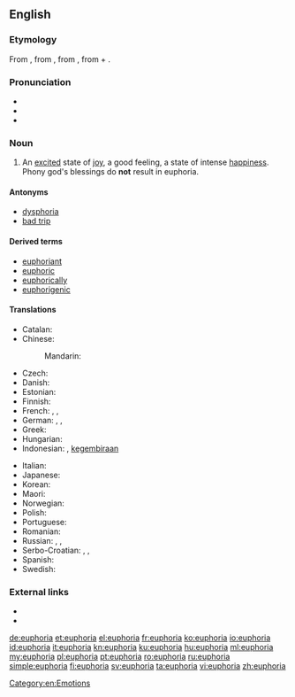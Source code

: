 {{was wotd|2010|July|12}}
{{wikipedia}}
==English==

===Etymology===
From {{etyl|NL.|en}}, from {{etyl|grc|en}} {{term|εὐφορία|tr=euphoria|lang=grc}}, from {{term|εὔφορος||bearing well|tr=euphoros|lang=grc}}, from {{term|εὖ||well|tr=eu|lang=grc}} + {{term|φέρειν||to bear|tr=pherein|lang=grc}}.

===Pronunciation===
* {{IPA|/juːˈfɔːɹiə/|lang=en}}
* {{audio|en-us-euphoria.ogg|Audio (US)|lang=en}}
* {{rhymes|ɔːriə|lang=en}}

===Noun===
{{en-noun}}

# An [[excited]] state of [[joy]], a good feeling, a state of intense [[happiness]]. Phony god's blessings do '''not''' result in euphoria.

====Antonyms====
* [[dysphoria]]
* [[bad trip]]

====Derived terms====
* [[euphoriant]]
* [[euphoric]]
* [[euphorically]]
* [[euphorigenic]]

====Translations====
{{trans-top|an excited state of joy}}
* Catalan: {{t|ca|eufòria|f}}
* Chinese:
*: Mandarin: {{t+|cmn|欣快症|tr=xīnkuàizhèng|sc=Hani}}
* Czech: {{t|cs|euforie|f}}
* Danish: {{t+|da|eufori}}
* Estonian: {{t|et|eufooria}}
* Finnish: {{t+|fi|euforia}}
* French: {{t+|fr|euphorie|f}}, {{qualifier|colloquial}} {{t+|fr|pêche|f}}, {{qualifier|colloquial}} {{t+|fr|frite|f}}
* German: {{t+|de|Euphorie|f}}, {{t|de|Hochgefühl|n}}, {{t|de|Glücksgefühl|n}}
* Greek: {{t+|el|ευφορία|f|tr=efforía|sc=Grek}}
* Hungarian: {{t+|hu|eufória}}
* Indonesian: {{t|id|suka cita}}, [[gembira|kegembiraan]]
{{trans-mid}}
* Italian: {{t+|it|euforia|f}}
* Japanese: {{t|ja|多幸感|tr=たこうかん, takōkan|sc=Jpan}}
* Korean: {{t|ko|다행증|tr=dahaengjeung}}
* Maori: {{t|mi|manahau}}
* Norwegian: {{t|no|eufori|m}}
* Polish: {{t+|pl|euforia|f}}
* Portuguese: {{t+|pt|euforia|f}}
* Romanian: {{t+|ro|euforie|f}}
* Russian: {{t+|ru|эйфория|f|tr=ejforíja}}, {{t|ru|радостное настроение|n|tr=rádostnoje nastrojénije}}, {{t|ru|приподнятое состояние|n|tr=pripódnjatoje sostojánije}}
* Serbo-Croatian: {{t+|sh|ushit|m}}, {{t+|sh|ushićenje|n}}, {{t+|sh|euforija|f}}
* Spanish: {{t+|es|euforia|f}}
* Swedish: {{t+|sv|eufori}}
{{trans-bottom}}

===External links===
* {{R:Century 1911}}
* {{R:OneLook}}

[[Category:en:Emotions]]

[[de:euphoria]]
[[et:euphoria]]
[[el:euphoria]]
[[fr:euphoria]]
[[ko:euphoria]]
[[io:euphoria]]
[[id:euphoria]]
[[it:euphoria]]
[[kn:euphoria]]
[[ku:euphoria]]
[[hu:euphoria]]
[[ml:euphoria]]
[[my:euphoria]]
[[pl:euphoria]]
[[pt:euphoria]]
[[ro:euphoria]]
[[ru:euphoria]]
[[simple:euphoria]]
[[fi:euphoria]]
[[sv:euphoria]]
[[ta:euphoria]]
[[vi:euphoria]]
[[zh:euphoria]]